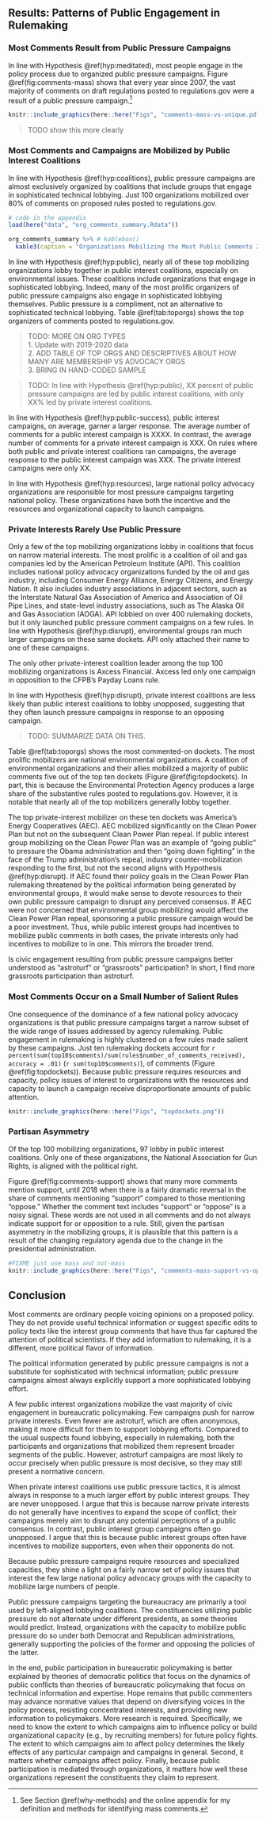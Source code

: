 ## Results: Patterns of Public Engagement in Rulemaking {#why-results}

### Most Comments Result from Public Pressure Campaigns

In line with Hypothesis \@ref(hyp:meditated), most people engage in the policy process due to organized public pressure campaigns. Figure
\@ref(fig:comments-mass) shows that every year since 2007, the vast majority of
comments on draft regulations posted to regulations.gov were a result of a public pressure campaign.^[See Section \@ref(why-methods) and the online appendix for my definition and methods for identifying mass comments.]


```r
knitr::include_graphics(here::here("Figs", "comments-mass-vs-unique.pdf"))
```




> TODO show this more clearly

### Most Comments and Campaigns are Mobilized by Public Interest Coalitions

In line with Hypothesis \@ref(hyp:coalitions), public pressure campaigns are almost exclusively organized by coalitions that include groups that engage in sophisticated technical lobbying.
Just 100 organizations mobilized over 80% of comments on proposed rules posted to regulations.gov. <!--These top 100 mobilizing organizations each mobilized between `r 55` thousand and `r 4.2` million comments. --> 


```r
# code in the appendix
load(here("data", "org_comments_summary.Rdata"))

org_comments_summary %>% # kablebox()
  kable3(caption = "Organizations Mobilizing the Most Public Comments 2005-2020")
```



In line with Hypothesis \@ref(hyp:public), nearly all of these top mobilizing organizations lobby together in public interest coalitions, especially on environmental issues. These coalitions include organizations that engage in sophisticated lobbying. Indeed, many of the most prolific organizers of public pressure campaigns also engage in sophisticated lobbying themselves. Public pressure is a compliment, not an alternative to sophisticated technical lobbying.  Table \@ref(tab:toporgs) shows the top organizers of comments posted to regulations.gov.


> TODO: MORE ON ORG TYPES  
1. Update with 2019-2020 data   
2. ADD TABLE OF TOP ORGS AND DESCRIPTIVES ABOUT HOW MANY ARE MEMBERSHIP VS ADVOCACY ORGS  
3. BRING IN HAND-CODED SAMPLE 

> TODO: In line with Hypothesis \@ref(hyp:public), XX percent of public pressure campaigns are led by public interest coalitions, with only XX% led by private interest coalitions. 

In line with Hypothesis \@ref(hyp:public-success), public interest campaigns, on average, garner a larger response. The average number of comments for a public interest campaign is XXXX. In contrast, the average number of comments for a private interest campaign is XXX. On rules where both public and private interest coalitions ran campaigns, the average response to the public interest campaign was XXX. The private interest campaigns were only XX.



In line with Hypothesis \@ref(hyp:resources), large national policy advocacy organizations are responsible for most pressure campaigns targeting national policy. These organizations have both the incentive and the resources and organizational capacity to launch campaigns.


### Private Interests Rarely Use Public Pressure

Only a few of the top mobilizing organizations lobby in coalitions that focus on narrow material interests. The most prolific is a coalition of oil and gas companies led by the American Petroleum Institute (API). This coalition includes national policy advocacy organizations funded by the oil and gas industry, including Consumer Energy Alliance, Energy Citizens, and Energy Nation. It also includes industry associations in adjacent sectors, such as the Interstate Natural Gas Association of America and Association of Oil Pipe Lines, and state-level industry associations, such as The Alaska Oil and Gas Association (AOGA). API lobbied on over 400 rulemaking dockets, but it only launched public pressure comment campaigns on a few rules. In line with Hypothesis \@ref(hyp:disrupt), environmental groups ran much larger campaigns on these same dockets. API only attached their name to one of these campaigns.

The only other private-interest coalition leader among the top 100 mobilizing organizations is Axcess Financial. Axcess led only one campaign in opposition to the CFPB's Payday Loans rule. <!--This case may be the only example where an industry-sponsored campaign was larger than the public interests campaign it opposed. 
TODO INVESTIGATE! 
TODO INVESTIGATE WOTUS RULE CAMPAIGNS -->

In line with Hypothesis \@ref(hyp:disrupt), private interest coalitions are less likely than public interest coalitions to lobby unopposed, suggesting that they often launch pressure campaigns in response to an opposing campaign. 

> TODO: SUMMARIZE DATA ON THIS.

Table \@ref(tab:toporgs) shows the most commented-on dockets. The most prolific mobilizers are
national environmental organizations. A coalition of environmental organizations and their allies mobilized a majority of public comments five out of the top ten dockets (Figure \@ref(fig:topdockets). In part, this is because the
Environmental Protection Agency produces a large share of the
substantive rules posted to regulations.gov. However, it is notable
that nearly all of the top mobilizers generally
lobby together. 

The top private-interest mobilizer on these ten dockets was America's Energy Cooperatives (AEC). AEC mobilized significantly on the Clean Power
Plan but not on the subsequent Clean Power Plan repeal. If public
interest group mobilizing on the Clean Power Plan was an example of
"going public" to pressure the Obama administration and then "going
down fighting" in the face of the Trump administration's repeal,
industry counter-mobilization responding to the first, but not the
second aligns with Hypothesis \@ref(hyp:disrupt). If AEC found their policy goals in the Clean Power Plan rulemaking threatened by the political information being generated by environmental groups, it would make sense to devote resources to their own public pressure campaign to disrupt any perceived consensus. If AEC were not concerned that environmental group mobilizing would affect the Clean Power Plan repeal, sponsoring a public pressure campaign would be a poor investment. Thus, while public interest groups had incentives to mobilize public comments in both cases, the private interests only had incentives to mobilize to in one. This mirrors the broader trend. 





Is civic engagement resulting from public pressure campaigns better understood as "astroturf" or "grassroots" participation?
In short, I find more grassroots participation than astroturf.



### Most Comments Occur on a Small Number of Salient Rules

One consequence of the dominance of a few national policy advocacy organizations is that public pressure campaigns target a narrow subset of the wide range of issues addressed by agency rulemaking. 
Public engagement in rulemaking is highly
clustered on a few rules made salient by these campaigns. 
Just ten rulemaking dockets account for `r percent(sum(top10$comments)/sum(rules$number_of_comments_received), accuracy = .01)` (`r sum(top10$comments)`), of comments (Figure
\@ref(fig:topdockets)). Because public pressure requires resources and capacity, policy issues of interest to organizations with the resources and capacity to launch a campaign receive disproportionate amounts of public attention.

```r

knitr::include_graphics(here::here("Figs", "topdockets.png"))
```



### Partisan Asymmetry 

Of the top 100 mobilizing organizations, 97 lobby in public interest coalitions. Only one of these organizations, the National Association for Gun Rights, is aligned with the political right.

<!--MOVE TO DISCUSSION OR APPENDIX?-->

Figure
\@ref(fig:comments-support) shows that many more comments mention support, until 2018 when there is
a fairly dramatic reversal in the share of comments mentioning "support" compared to those mentioning "oppose."  Whether the comment text includes "support" or "oppose" is a noisy signal. These words are not used in all comments
and do not always indicate support for or opposition to a rule. Still, given the partisan asymmetry in the mobilizing groups, it is plausible that this pattern is a result of the
changing regulatory agenda due to the change in the presidential
administration. 

```r
#FIXME just use mass and not-mass
knitr::include_graphics(here::here("Figs", "comments-mass-support-vs-oppose-1.png"))
```

<!-- (see figures
\@ref(fig:sentiment-2018) and
\@ref(fig:sentiment-2016) in the appendix for a sample of comments
on several rules in 2016 and 2018).-->

## Conclusion

<!--hyp:mediated-->
Most comments are ordinary people voicing opinions on a proposed policy. They do not provide useful technical information or
suggest specific edits to policy texts like the interest group comments that have thus far captured the attention of political scientists. If
they add information to rulemaking, it is a different, more political
flavor of information.

<!--hyp:coalitions-->
The political information generated by public pressure campaigns is not a substitute for sophisticated with technical information; public pressure campaigns almost always explicitly support a more sophisticated lobbying effort.

<!--hyp:public hyp:public-success-->
A few public interest organizations mobilize the vast majority of civic engagement in bureaucratic policymaking. Few campaigns push for narrow private interests. Even fewer are astroturf, which are often anonymous, making it more difficult for them to support lobbying efforts. Compared to the usual suspects found lobbying, especially in rulemaking, both the participants and organizations that mobilized them represent broader segments of the public. However, astroturf campaigns are most likely to occur precisely when public pressure is most decisive, so they may still present a normative concern.

<!--hyp:disrupt-->
When private interest coalitions use public pressure tactics, it is almost always in response to a much larger effort by public interest groups. They are never unopposed. I argue that this is because narrow private interests do not generally have incentives to expand the scope of conflict; their campaigns merely aim to disrupt any potential perceptions of a public consensus. In contrast, public interest group campaigns often go unopposed. I argue that this is because public interest groups often have incentives to mobilize supporters, even when their opponents do not.

<!--hyp:resources-->
Because public pressure campaigns require resources and specialized capacities, they shine a light on a fairly narrow set of policy issues that interest the few large national policy advocacy groups with the capacity to mobilize large numbers of people. 

Public pressure campaigns targeting the bureaucracy are primarily a tool used by left-aligned lobbying coalitions. The constituencies utilizing public pressure do not alternate under different presidents, as some theories would predict. Instead, organizations with the capacity to mobilize public pressure do so under both Democrat and Republican administrations, generally supporting the policies of the former and opposing the policies of the latter. 

In the end, public participation in bureaucratic policymaking is better explained by theories of democratic politics that focus on the dynamics of public conflicts than theories of bureaucratic policymaking that focus on technical information and expertise. Hope remains that public commenters may advance normative values that depend on diversifying voices in the policy process, resisting concentrated interests, and providing new information to policymakers. More research is required. Specifically, we need to know the extent to which campaigns aim to influence policy or build organizational capacity (e.g., by recruiting members) for future policy fights. The extent to which campaigns aim to affect policy determines the likely effects of any particular campaign and campaigns in general. Second, it matters whether campaigns affect policy. Finally, because public participation is mediated through organizations, it matters how well these organizations represent the constituents they claim to represent. 
